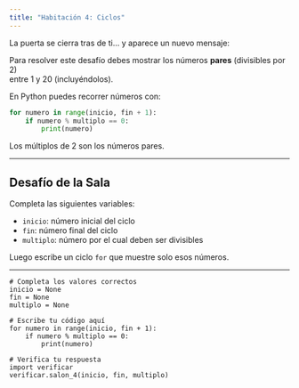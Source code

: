```yaml
---
title: "Habitación 4: Ciclos"
---
```


La puerta se cierra tras de ti... y aparece un nuevo mensaje:

<div class="alert alert-info">
Para resolver este desafío debes mostrar los números **pares** (divisibles por 2)  
entre 1 y 20 (incluyéndolos).
</div>

::: {.callout-tip title="Recuerda" collapse="true"}

En Python puedes recorrer números con:

```python
for numero in range(inicio, fin + 1):
    if numero % multiplo == 0:
        print(numero)
```

Los múltiplos de 2 son los números pares.

:::

---

## Desafío de la Sala

Completa las siguientes variables:

- `inicio`: número inicial del ciclo  
- `fin`: número final del ciclo  
- `multiplo`: número por el cual deben ser divisibles  

Luego escribe un ciclo `for` que muestre solo esos números.

---

```pyodide-python
# Completa los valores correctos
inicio = None
fin = None
multiplo = None

# Escribe tu código aquí
for numero in range(inicio, fin + 1):
    if numero % multiplo == 0:
        print(numero)

# Verifica tu respuesta
import verificar
verificar.salon_4(inicio, fin, multiplo)
```